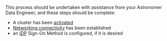 This process should be undertaken with assistance from your Astronomer Data Engineer, and these steps should be complete:

- A cluster has been [activated](category/install-astro)
- [Networking connectivity](connect-aws.md) has been established
- an [IDP](configure-idp.md) Sign-On Method is configured, if it is desired

